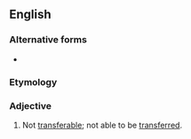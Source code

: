 {{also|non-transferable}}
==English==

===Alternative forms===
* {{l|en|non-transferable}}

===Etymology===
{{prefix|en|non|transferable}}

===Adjective===
{{en-adj|-}}

# Not [[transferable]]; not able to be [[transfer]]red.